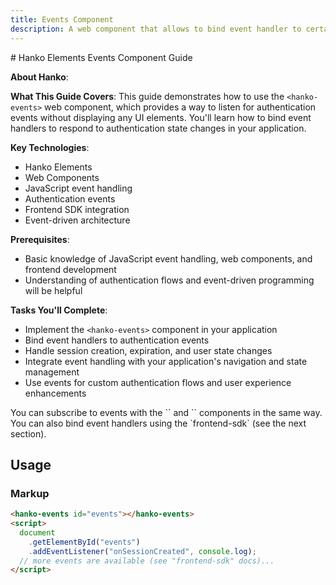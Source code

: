 ```yaml
---
title: Events Component
description: A web component that allows to bind event handler to certain events, without displaying UI elements. 
---
```



<div class="hidden">
# Hanko Elements Events Component Guide

**About Hanko**:
<HankoAbout />

**What This Guide Covers**: This guide demonstrates how to use the `<hanko-events>` web component, which provides a way to listen for authentication events without displaying any UI elements. You'll learn how to bind event handlers to respond to authentication state changes in your application.

**Key Technologies**:
- Hanko Elements
- Web Components
- JavaScript event handling
- Authentication events
- Frontend SDK integration
- Event-driven architecture

**Prerequisites**:
- Basic knowledge of JavaScript event handling, web components, and frontend development
- Understanding of authentication flows and event-driven programming will be helpful

**Tasks You'll Complete**: 
- Implement the `<hanko-events>` component in your application
- Bind event handlers to authentication events
- Handle session creation, expiration, and user state changes
- Integrate event handling with your application's navigation and state management
- Use events for custom authentication flows and user experience enhancements
</div>

<Info>
You can subscribe to events with the `<hanko-auth>` and `<hanko-profile>` components in the same way. You can also bind event handlers using the `frontend-sdk` (see the next section).
</Info>

## Usage 

### Markup

```html
<hanko-events id="events"></hanko-events>
<script>
  document
    .getElementById("events")
    .addEventListener("onSessionCreated", console.log);
  // more events are available (see "frontend-sdk" docs)...
</script>
```